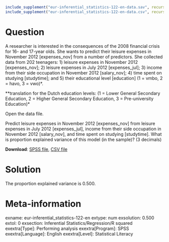 ```r
include_supplement("eur-inferential_statistics-122-en-data.sav", recursive = TRUE)
include_supplement("eur-inferential_statistics-122-en-data.csv", recursive = TRUE)
```

Question
========
A researcher is interested in the consequences of the 2008 financial crisis for 16- and 17-year olds. She wants to predict their leisure expenses in November 2012 [expenses_nov] from a number of predictors. She collected data from 202 teenagers: 1) leisure expenses in November 2012 [expenses_nov]; 2) leisure expenses in July 2012 [expenses_jul]; 3) income from their side occupation in November 2012 [salary_nov]; 4) time spent on studying [studytime]; and 5) their educational level [education] (1 = vmbo, 2 = havo, 3 = vwo)*.

**translation for the Dutch education levels: (1 = Lower General Secondary Education, 2 = Higher General Secondary Education, 3 = Pre-university Education)*


Open the data file.

Predict leisure expenses in November 2012 [expenses_nov] from leisure expenses in July 2012 [expenses_jul], income from their side occupation in November 2012 [salary_nov], and time spent on studying [studytime]. What is proportion explained variance of this model (in the sample)? (3 decimals)

**Download**: [SPSS file](eur-inferential_statistics-122-en-data.sav), [CSV file](eur-inferential_statistics-122-en-data.csv)


Solution
========
The proportion explained variance is 0.500.


Meta-information
================
exname: eur-inferential_statistics-122-en
extype: num
exsolution: 0.500
extol: 0
exsection: Inferential Statistics/Regression/R squared
exextra[Type]: Performing analysis
exextra[Program]: SPSS
exextra[Language]: English
exextra[Level]: Statistical Literacy
